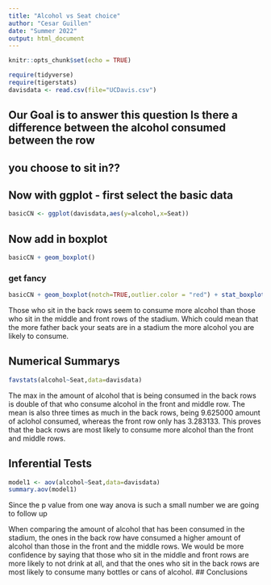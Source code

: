 ```yaml
---
title: "Alcohol vs Seat choice"
author: "Cesar Guillen"
date: "Summer 2022"
output: html_document
---
```


```r
knitr::opts_chunk$set(echo = TRUE)
```

```r
require(tidyverse)
require(tigerstats)
davisdata <- read.csv(file="UCDavis.csv")
```
## Our Goal is to answer this question Is there a difference between the alcohol consumed between the row
## you choose to sit in??

## Now with ggplot - first select the basic data

```r
basicCN <- ggplot(davisdata,aes(y=alcohol,x=Seat))
```
## Now add in boxplot

```r
basicCN + geom_boxplot()
```
  
  
### get fancy  

```r
basicCN + geom_boxplot(notch=TRUE,outlier.color = "red") + stat_boxplot(geom ='errorbar') + labs(title="Fancy notch boxplot \n with 2 lines")
```

Those who sit in the back rows seem to consume more alcohol than those who sit in the middle and front rows of the stadium. Which could mean that the more father back your seats are in a stadium the more alcohol you are likely to consume.  


## Numerical Summarys 

```r
favstats(alcohol~Seat,data=davisdata)
```
The max in the amount of alcohol that is being consumed in the back rows is double of that who consume alcohol in the front and middle row. The mean is also three times as much in the back rows, being 9.625000 amount of aclohol consumed, whereas the front row only has 3.283133. This proves that the back rows are most likely to consume more alcohol than the front and middle rows. 

## Inferential Tests

```r
model1 <- aov(alcohol~Seat,data=davisdata)
summary.aov(model1)
```
Since the p value from one way anova is such a small number we are going to follow up 

When comparing the amount of alcohol that has been consumed in the stadium, the ones in the back row have consumed a higher amount of alcohol than those in the front and the middle rows. We would be more confidence by saying that those who sit in the middle and front rows are more likely to not drink at all, and that the ones who sit in the back rows are most likely to consume many bottles or cans of alcohol. 
## Conclusions


